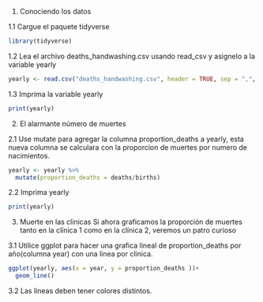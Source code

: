 1. Conociendo los datos

1.1 Cargue el paquete tidyverse
```r
library(tidyverse)
```

1.2 Lea el archivo deaths_handwashing.csv usando read_csv y asignelo a la variable yearly
```r
yearly <- read.csv("deaths_handwashing.csv", header = TRUE, sep = ",", dec = ".", fill = TRUE, encoding = "UTF-8")
```

1.3 Imprima la variable yearly
```r
print(yearly)
```

2. El alarmante número de muertes

2.1 Use mutate para agregar la columna proportion_deaths a yearly, esta nueva columna se calculara con la proporcion de muertes por numero de nacimientos.
```r
yearly <- yearly %>%
  mutate(proportion_deaths = deaths/births)
```

2.2 Imprima yearly
```r
print(yearly)
```

 3. Muerte en las clinicas
 Si ahora graficamos la proporción de muertes tanto en la clínica 1 como en la clínica 2, veremos un patro curioso
 
 3.1 Utilice ggplot para hacer una grafica lineal de proportion_deaths por año(columna year) con una linea por clinica.
 
```r
ggplot(yearly, aes(x = year, y = proportion_deaths ))+
  geom_line()

```
 
 
 3.2 Las líneas deben tener colores distintos.
